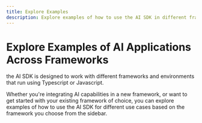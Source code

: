 ```yaml
---
title: Explore Examples
description: Explore examples of how to use the AI SDK in different frameworks.
---
```


<div style={{ marginBottom: 120, transform: 'scale(1.2)' }}>
  <MarketingFrameworkCircles />
</div>

# Explore Examples of AI Applications Across Frameworks

the AI SDK is designed to work with different frameworks and environments that run using Typescript or Javascript.

Whether you're integrating AI capabilities in a new framework, or want to get started with your existing framework of choice, you can explore examples of how to use the AI SDK for different use cases based on the framework you choose from the sidebar.

<ExampleCards />
